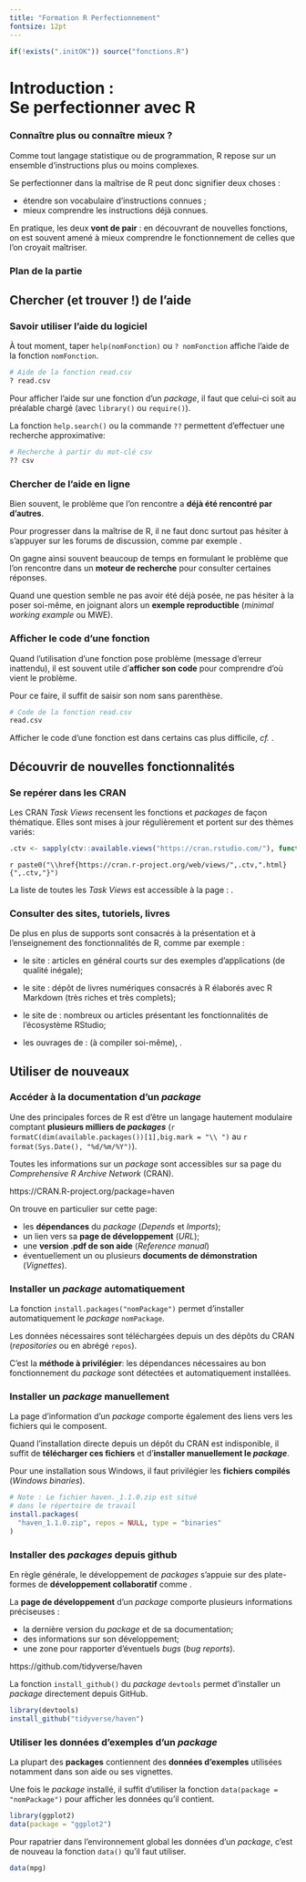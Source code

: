 ```yaml
---
title: "Formation R Perfectionnement"
fontsize: 12pt
---
```


```r
if(!exists(".initOK")) source("fonctions.R")
```

# Introduction : Se\ perfectionner\ avec\ R

\subsection*{Introduction : Se\ perfectionner\ avec\ R}

### Connaître plus ou connaître mieux ? 

Comme tout langage statistique ou de programmation, R repose sur un ensemble d'instructions plus ou moins complexes. 

\pause \bigskip
Se perfectionner dans la maîtrise de R peut donc signifier deux choses : 

- étendre son \og vocabulaire \fg{} d'instructions connues ;
- mieux comprendre les instructions déjà connues.

\pause \bigskip
En pratique, les deux **vont de pair** : en découvrant de nouvelles fonctions, on est souvent amené à mieux comprendre le fonctionnement de celles que l'on croyait maîtriser. 

### Plan de la partie

\Large 
<!-- \setlength{\parskip}{0pt plus 1fil} -->
\tableofcontents[currentsection, sectionstyle = hide, subsectionstyle = show/show/hide]


## Chercher (et trouver !) de l'aide

### Savoir utiliser l'aide du logiciel

À tout moment, taper `help(nomFonction)` ou `? nomFonction` affiche l'aide de la fonction `nomFonction`.

```r
# Aide de la fonction read.csv
? read.csv
```

\pause 

\intertitre{Remarque} Pour afficher l'aide sur une fonction d'un *package*, il faut que celui-ci soit au préalable chargé (avec `library()` ou `require()`).

\pause La fonction `help.search()` ou la commande `??` permettent d'effectuer une recherche approximative:

```r
# Recherche à partir du mot-clé csv
?? csv
```

### Chercher de l'aide en ligne

Bien souvent, le problème que l'on rencontre a **déjà été rencontré par d'autres**. 

\bigskip
Pour progresser dans la maîtrise de R, il ne faut donc surtout pas hésiter à s'appuyer sur les forums de discussion, comme par exemple [\underline{stackoverflow}](http://stackoverflow.com/questions/tagged/r).

\pause \bigskip
On gagne ainsi souvent beaucoup de temps en formulant le problème que l'on rencontre dans un **moteur de recherche** pour consulter certaines réponses.

\bigskip 
Quand une question semble ne pas avoir été déjà posée, ne pas hésiter à la poser soi-même, en joignant alors un **exemple reproductible** (*minimal working example* ou MWE).

### Afficher le code d'une fonction

Quand l'utilisation d'une fonction pose problème (message d'erreur inattendu), il est souvent utile d'**afficher son code** pour comprendre d'où vient le problème.

\pause Pour ce faire, il suffit de saisir son nom sans parenthèse.

\footnotesize
```r
# Code de la fonction read.csv
read.csv
```

\pause \normalsize
Afficher le code d'une fonction est dans certains cas plus difficile, *cf.* [\underline{stackoverflow}](http://stackoverflow.com/questions/19226816/how-can-i-view-the-source-code-for-a-function).

## Découvrir de nouvelles fonctionnalités

### Se repérer dans les CRAN \protect\textit{Task Views}

Les CRAN *Task Views* recensent les fonctions et *packages* de façon thématique. Elles sont mises à jour régulièrement et portent sur des thèmes variés:  

\pause
```r
.ctv <- sapply(ctv::available.views("https://cran.rstudio.com/"), function(x) x[[1]])
```
\footnotesize `r paste0("\\href{https://cran.r-project.org/web/views/",.ctv,".html}{",.ctv,"}")`

\pause \bigskip \normalsize
La liste de toutes les *Task Views* est accessible à la page : [\underline{https://cran.r-project.org/web/views}](https://cran.r-project.org/web/views).

### Consulter des sites, tutoriels, livres

De plus en plus de supports sont consacrés à la présentation et à l'enseignement des fonctionnalités de R, comme par exemple : 

- \pause le site [\underline{R-bloggers}](https://www.r-bloggers.com): articles en général courts sur des exemples d'applications (de qualité inégale);

- \pause le site [\underline{bookdown.org}](https://bookdown.org): dépôt de livres numériques consacrés à R élaborés avec R Markdown (très riches et très complets);

- \pause le site de [\underline{RStudio}](https://www.rstudio.com): nombreux [\underline{aides-mémoires}](https://www.rstudio.com/resources/cheatsheets/) ou articles présentant les fonctionnalités de l'écosystème RStudio;

- \pause les ouvrages de [\underline{Hadley Wickham}](http://hadley.nz): [\underline{ggplot2: elegant graphics for data analysis}](https://github.com/hadley/ggplot2-book) (à compiler soi-même), [\underline{Advanced R}](http:/:adv-r.had.co.nz).

## Utiliser de nouveaux \protect\textit{packages}

### Accéder à la documentation d'un *package*

Une des principales forces de R est d'être un langage hautement modulaire comptant **plusieurs milliers de *packages*** (`r formatC(dim(available.packages())[1],big.mark = "\\ ")` au `r format(Sys.Date(), "%d/%m/%Y")`).

\pause Toutes les informations sur un *package* sont accessibles sur sa page du *Comprehensive R Archive Network* (CRAN). 

\intertitre{Exemple} https://CRAN.R-project.org/package=haven

\pause \bigskip On trouve en particulier sur cette page:

- les **dépendances** du *package* (*Depends* et *Imports*);
- un lien vers sa **page de développement** (*URL*);
- une **version .pdf de son aide** (*Reference manual*)
- éventuellement un ou plusieurs **documents de démonstration** (*Vignettes*).

### Installer un *package* automatiquement

La fonction `install.packages("nomPackage")` permet d'installer automatiquement le *package* `nomPackage`. 

Les données nécessaires sont téléchargées depuis un des dépôts du CRAN (*repositories* ou en abrégé `repos`).

C'est la **méthode à privilégier**:  les dépendances nécessaires au bon fonctionnement du *package* sont détectées et automatiquement installées.

<!-- \pause  -->

<!-- \intertitre{Remarque} Cette méthode fonctionne à l'Insee: -->

<!-- - pour les installations locales de R sur les postes de travail; -->
<!-- - sur AUS, *via* un dépôt local spécifique; -->
<!-- - mais PAS sur les sessions des postes de formation. -->

### Installer un *package* manuellement

La page d'information d'un *package* comporte également des liens vers les fichiers qui le composent. 

Quand l'installation directe depuis un dépôt du CRAN est indisponible, il suffit de **télécharger ces fichiers** et d'**installer manuellement le *package***.

Pour une installation sous Windows, il faut privilégier les **fichiers compilés** (*Windows binaries*). 

\pause \small

```r
# Note : Le fichier haven._1.1.0.zip est situé 
# dans le répertoire de travail
install.packages(
  "haven_1.1.0.zip", repos = NULL, type = "binaries"
)
```

### Installer des *packages* depuis github

En règle générale, le développement de *packages* s'appuie sur des plate-formes de **développement collaboratif** comme [\underline{Github}](https://github.com).

\pause La **page de développement** d'un *package* comporte plusieurs informations préciseuses : 

- la dernière version du *package* et de sa documentation;
- des informations sur son développement; 
- une zone pour rapporter d'éventuels *bugs* (*bug reports*).

\intertitre{Exemple} https://github.com/tidyverse/haven 

\pause La fonction `install_github()` du *package* `devtools` permet d'installer un *package* directement depuis GitHub.

```r
library(devtools)
install_github("tidyverse/haven")
```


### Utiliser les données d'exemples d'un *package*

La plupart des **packages** contiennent des **données d'exemples** utilisées notamment dans son aide ou ses vignettes.

Une fois le *package* installé, il suffit d'utiliser la fonction `data(package = "nomPackage")` pour afficher les données qu'il contient.

```r
library(ggplot2)
data(package = "ggplot2")
```

\pause Pour \og rapatrier \fg{} dans l'environnement global les données d'un *package*, c'est de nouveau la fonction `data()` qu'il faut utiliser. 

```r
data(mpg)
```
